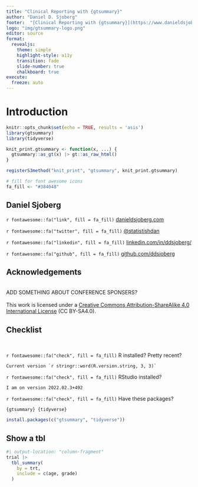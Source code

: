 ```yaml
---
title: "Clinical Reporting with {gtsummary}"
author: "Daniel D. Sjoberg"
footer:  "[Clinical Reporting with {gtsummary}](https://www.danieldsjoberg.com/gtsummary/)"
logo: "img/gtsummary-logo.png"
editor: source
format: 
  revealjs: 
    theme: simple
    highlight-style: a11y
    transition: fade
    slide-number: true
    chalkboard: true
execute:
  freeze: auto
---
```


# Introduction

```r
knitr::opts_chunk$set(echo = TRUE, results = 'asis')
library(gtsummary)
library(tidyverse)

knit_print.gtsummary <- function(x, ...) {
  gtsummary::as_gt(x) |> gt::as_raw_html()
}

registerS3method("knit_print", "gtsummary", knit_print.gtsummary)

# fill for font awesome icons
fa_fill <- "#384048"
```

## Daniel Sjoberg

`r fontawesome::fa("link", fill = fa_fill)` [danieldsjoberg.com](https://www.danieldsjoberg.com/)

`r fontawesome::fa("twitter", fill = fa_fill)` [\@statistishdan](https://twitter.com/statistishdan)

`r fontawesome::fa("linkedin", fill = fa_fill)` [linkedin.com/in/ddsjoberg/](https://www.linkedin.com/in/ddsjoberg/)

`r fontawesome::fa("github", fill = fa_fill)` [github.com/ddsjoberg](https://github.com/ddsjoberg/)

## Acknowledgements

<br> ADD SOMETHING ABOUT CONFERENCE SPONSERS? <br><br> This work is licensed under a [Creative Commons Attribution-ShareAlike 4.0 International License](https://creativecommons.org/licenses/by-sa/4.0/) (CC BY-SA4.0).

## Checklist

<br>

`r fontawesome::fa("check", fill = fa_fill)` R installed? Pretty recent?

    Current version `r stringr::word(R.version.string, 3, 3)`

`r fontawesome::fa("check", fill = fa_fill)` RStudio installed?

    I am on version 2022.02.3+492 

`r fontawesome::fa("check", fill = fa_fill)` Have these packages?

    {gtsummary} {tidyverse}

``` r
install.packages(c("gtsummary", "tidyverse"))
```

## Show a tbl

```r
#| output-location: "column-fragment"
trial |> 
  tbl_summary(
    by = trt, 
    include = c(age, grade)
  )
```
